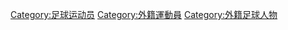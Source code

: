 {{Commonscat|Expatriate association football players}}

[[Category:足球运动员|Category:足球运动员]]
[[Category:外籍運動員|Category:外籍運動員]]
[[Category:外籍足球人物|Category:外籍足球人物]]